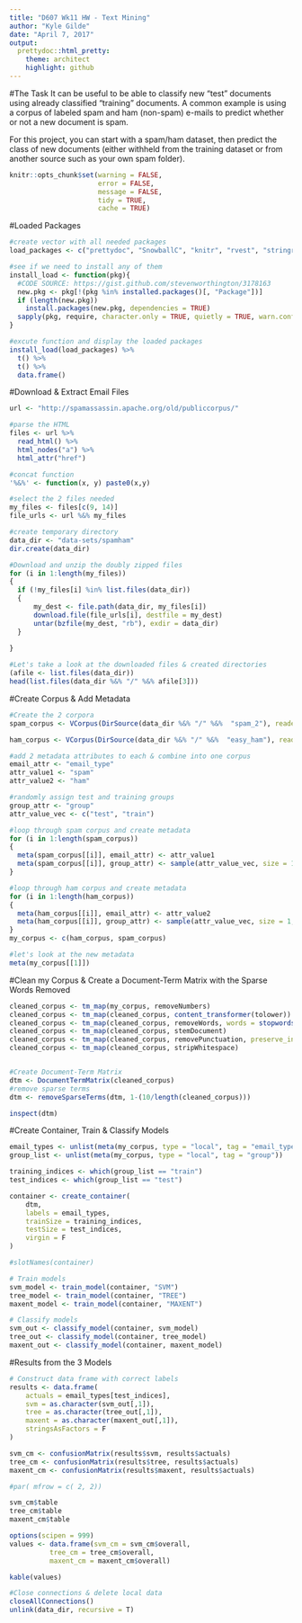 ```yaml
---
title: "D607 Wk11 HW - Text Mining"
author: "Kyle Gilde"
date: "April 7, 2017"
output: 
  prettydoc::html_pretty:
    theme: architect
    highlight: github
---
```


#The Task
It can be useful to be able to classify new "test" documents using already classified "training" documents.  A common example is using a corpus of labeled spam and ham (non-spam) e-mails to predict whether or not a new document is spam.  

For this project, you can start with a spam/ham dataset, then predict the class of new documents (either withheld from the training dataset or from another source such as your own spam folder).  

```r
knitr::opts_chunk$set(warning = FALSE, 
                      error = FALSE,
                      message = FALSE,
                      tidy = TRUE,
                      cache = TRUE)
```


#Loaded Packages
```r

#create vector with all needed packages
load_packages <- c("prettydoc", "SnowballC", "knitr", "rvest", "stringr", "tm", "RTextTools", "caret")

#see if we need to install any of them
install_load <- function(pkg){
  #CODE SOURCE: https://gist.github.com/stevenworthington/3178163
  new.pkg <- pkg[!(pkg %in% installed.packages()[, "Package"])]
  if (length(new.pkg)) 
    install.packages(new.pkg, dependencies = TRUE)
  sapply(pkg, require, character.only = TRUE, quietly = TRUE, warn.conflicts = FALSE)
}

#excute function and display the loaded packages
install_load(load_packages) %>% 
  t() %>% 
  t() %>% 
  data.frame()
```

#Download & Extract Email Files
```r
url <- "http://spamassassin.apache.org/old/publiccorpus/"

#parse the HTML
files <- url %>% 
  read_html() %>% 
  html_nodes("a") %>% 
  html_attr("href")

#concat function
'%&%' <- function(x, y) paste0(x,y)

#select the 2 files needed
my_files <- files[c(9, 14)]
file_urls <- url %&% my_files

#create temporary directory
data_dir <- "data-sets/spamham"
dir.create(data_dir)

#Download and unzip the doubly zipped files
for (i in 1:length(my_files))
{
  if (!my_files[i] %in% list.files(data_dir))
  {
      my_dest <- file.path(data_dir, my_files[i])
      download.file(file_urls[i], destfile = my_dest) 
      untar(bzfile(my_dest, "rb"), exdir = data_dir)
  }
    
}

#Let's take a look at the downloaded files & created directories
(afile <- list.files(data_dir))
head(list.files(data_dir %&% "/" %&% afile[3]))
```

#Create Corpus & Add Metadata
```r
#Create the 2 corpora
spam_corpus <- VCorpus(DirSource(data_dir %&% "/" %&%  "spam_2"), readerControl = list(language = "lat"))

ham_corpus <- VCorpus(DirSource(data_dir %&% "/" %&%  "easy_ham"), readerControl = list(language = "lat"))

#add 2 metadata attributes to each & combine into one corpus
email_attr <- "email_type" 
attr_value1 <- "spam"
attr_value2 <- "ham"

#randomly assign test and training groups
group_attr <- "group"
attr_value_vec <- c("test", "train")

#loop through spam corpus and create metadata
for (i in 1:length(spam_corpus))
{
  meta(spam_corpus[[i]], email_attr) <- attr_value1
  meta(spam_corpus[[i]], group_attr) <- sample(attr_value_vec, size = 1, prob = c(.5, .5), replace = T)
}

#loop through ham corpus and create metadata
for (i in 1:length(ham_corpus))
{
  meta(ham_corpus[[i]], email_attr) <- attr_value2
  meta(ham_corpus[[i]], group_attr) <- sample(attr_value_vec, size = 1, prob = c(.5, .5), replace = T)
}
my_corpus <- c(ham_corpus, spam_corpus)

#let's look at the new metadata
meta(my_corpus[[1]])
```



#Clean my Corpus & Create a Document-Term Matrix with the Sparse Words Removed
```r
cleaned_corpus <- tm_map(my_corpus, removeNumbers)  
cleaned_corpus <- tm_map(cleaned_corpus, content_transformer(tolower)) 
cleaned_corpus <- tm_map(cleaned_corpus, removeWords, words = stopwords("en")) 
cleaned_corpus <- tm_map(cleaned_corpus, stemDocument) 
cleaned_corpus <- tm_map(cleaned_corpus, removePunctuation, preserve_intra_word_dashes = TRUE)
cleaned_corpus <- tm_map(cleaned_corpus, stripWhitespace)


#Create Document-Term Matrix
dtm <- DocumentTermMatrix(cleaned_corpus)
#remove sparse terms
dtm <- removeSparseTerms(dtm, 1-(10/length(cleaned_corpus)))

inspect(dtm) 
```

#Create Container, Train & Classify Models
```r
email_types <- unlist(meta(my_corpus, type = "local", tag = "email_type"))
group_list <- unlist(meta(my_corpus, type = "local", tag = "group"))

training_indices <- which(group_list == "train")
test_indices <- which(group_list == "test")

container <- create_container(
    dtm,
    labels = email_types,
    trainSize = training_indices,
    testSize = test_indices,
    virgin = F
)

#slotNames(container)

# Train models
svm_model <- train_model(container, "SVM")
tree_model <- train_model(container, "TREE")
maxent_model <- train_model(container, "MAXENT")

# Classify models
svm_out <- classify_model(container, svm_model)
tree_out <- classify_model(container, tree_model)
maxent_out <- classify_model(container, maxent_model)

```


#Results from the 3 Models
```r
# Construct data frame with correct labels
results <- data.frame(
    actuals = email_types[test_indices],
    svm = as.character(svm_out[,1]),
    tree = as.character(tree_out[,1]),
    maxent = as.character(maxent_out[,1]),
    stringsAsFactors = F
)

svm_cm <- confusionMatrix(results$svm, results$actuals)
tree_cm <- confusionMatrix(results$tree, results$actuals)
maxent_cm <- confusionMatrix(results$maxent, results$actuals)

#par( mfrow = c( 2, 2))

svm_cm$table
tree_cm$table
maxent_cm$table

options(scipen = 999)
values <- data.frame(svm_cm = svm_cm$overall, 
          tree_cm = tree_cm$overall,
          maxent_cm = maxent_cm$overall)

kable(values)
```

```r
#Close connections & delete local data
closeAllConnections()
unlink(data_dir, recursive = T)
```


